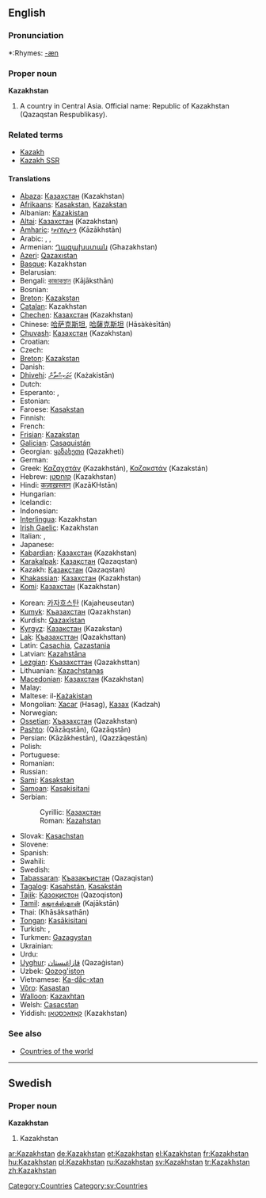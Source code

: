 ==English==
{{wikipedia}}

===Pronunciation===
*:Rhymes: [[Rhymes:English:-æn|-æn]]

===Proper noun===
'''Kazakhstan'''

# A country in Central Asia. Official name: Republic of Kazakhstan (Qazaqstan Respublikasy).

===Related terms===
*[[Kazakh]]
*[[Kazakh SSR]]

====Translations====
{{rfc-level|Translations at L4+ not in L3 POS section (AutoFormat would have corrected level of Related terms)}}
{{trans-top|country in Central Asia}}
*[[Abaza]]: [[Казахстан]] (Kazakhstan)
*[[Afrikaans]]: [[Kasakstan]], [[Kazakstan]]
*Albanian: [[Kazakistan]]
*[[Altai]]: [[Казахстан]] (Kazakhstan)
*[[Amharic]]: [[ካዛኽስታን]] (Kāzākhstān)
* Arabic: {{t|ar|كازاخستان|tr=Kazakhistān|sc=ARchar}}, {{t|ar|قازاقستان|tr=Qazaqistān|sc=ARchar}}, {{t|ar|كازخستان|tr=Kazakhistān|sc=ARchar}}
*Armenian: [[Ղազախստան]] (Ghazakhstan)
*[[Azeri]]: [[Qazaxıstan]]
*[[Basque]]: Kazakhstan
* Belarusian: {{t-|be|Казахстан|tr=Kazakhstan|sc=Cyrl|xs=Belarusian}}
*Bengali: [[কাজাকস্থান]] (Kājāksthān)
*Bosnian: {{t-|bs|Kazahstan|m}}
*[[Breton]]: [[Kazakstan]]
*[[Catalan]]: Kazakhstan
*[[Chechen]]: [[Казахстан]] (Kazakhstan)
*Chinese: [[哈萨克斯坦]], [[哈薩克斯坦]] (Hāsàkèsītǎn)
*[[Chuvash]]: [[Казахстан]] (Kazakhstan)
*Croatian: {{t-|hr|Kazahstan|m}}
* Czech: {{t|cs|Kazachstán}}
*[[Breton]]: [[Kazakstan]]
* Danish: {{t-|da|Kasakhstan}}
*[[Dhivehi]]: [[ކަޒަކިސްތާން]] (Każakistān)
* Dutch: {{t+|nl|Kazachstan}}
* Esperanto: {{t|eo|Kazaĥio|xs=Esperanto}}, {{t|eo|Kazaĥstano|xs=Esperanto}}
* Estonian: {{t-|et|Kasahstan}}
*Faroese: [[Kasakstan]]
* Finnish: {{t+|fi|Kazakstan}}
* French: {{t+|fr|Kazakhstan|m}}
*[[Frisian]]: [[Kazakstan]]
*[[Galician]]: [[Casaquistán]]
*Georgian: [[ყაზახეთი]] (Qazakheti)
* German: {{t|de|Kasachstan|n}}
*Greek: [[Καζαχστάν]] (Kazakhstán), [[Καζακστάν]] (Kazakstán) {{n}}
*Hebrew: [[קזחסטן]] (Kazakhstan)
*Hindi: [[कज़ाख़स्तान]] (KazāKHstān)
* Hungarian: {{t|hu|Kazahsztán}}
* Icelandic: {{t|is|Kasakstan}}
* Indonesian: {{t-|id|Kazakhstan|xs=Indonesian}}
*[[Interlingua]]: Kazakhstan
*[[Irish Gaelic]]: Kazakhstan
* Italian: {{t|it|Kazakistan|m}}, {{t-|it|Kazakstan|m}}
* Japanese: {{t+|ja|カザフスタン|tr=Kazahusutan|sc=Jpan}}
*[[Kabardian]]: [[Казахстан]] (Kazakhstan)
*[[Karakalpak]]: [[Қазақстан]] (Qazaqstan)
*Kazakh: [[Қазақстан]] (Qazaqstan)
*[[Khakassian]]: [[Казахстан]] (Kazakhstan)
*[[Komi]]: [[Казахстан]] (Kazakhstan)
{{trans-mid}}
*Korean: [[카자흐스탄]] (Kajaheuseutan)
*[[Kumyk]]: [[Къазахстан]] (Qazakhstan)
*Kurdish: [[Qazaxîstan]]
*[[Kyrgyz]]: [[Казакстан]] (Kazakstan)
*[[Lak]]: [[Къазахсттан]] (Qazakhsttan)
*Latin: [[Casachia]], [[Cazastania]]
*Latvian: [[Kazahstāna]]
*[[Lezgian]]: [[Къазахсттан]] (Qazakhsttan)
*Lithuanian: [[Kazachstanas]]
*[[Macedonian]]: [[Казахстан]] (Kazakhstan)
* Malay: {{t-|ms|Kazakhstan|xs=Malay}}
*Maltese: il-[[Każakistan]]
*Mongolian: [[Хасаг]] (Hasag), [[Казах]] (Kadzah)
* Norwegian: {{t-|no|Kasakhstan}}
*[[Ossetian]]: [[Хъазахстан]] (Qazakhstan)
*[[Pashto]]: {{FAchar|[[قازاقستان]]}} (Qāzāqstān), {{FAchar|[[قزاقستان]]}} (Qazāqstān)
*Persian: {{FAchar|[[کازاخستان]]}} (Kāzākhestān), {{FAchar|[[قزاقستان]]}} (Qazzāqestān)
* Polish: {{t+|pl|Kazachstan}}
* Portuguese: {{t|pt|Cazaquistão}}
* Romanian: {{t-|ro|Kazahstan|n}}
* Russian: {{t+|ru|Казахстан|m|tr=Kazakhstán|sc=Cyrl}}
*[[Sami]]: [[Kasakstan]]
*[[Samoan]]: [[Kasakisitani]]
*Serbian:
*:Cyrillic: [[Казахстан#Serbian|Казахстан]] {{m}}
*:Roman: [[Kazahstan#Serbian|Kazahstan]] {{m}}
*Slovak: [[Kasachstan]]
* Slovene: {{t+|sl|Kazahstan}}
* Spanish: {{t|es|Kazajistán|m}}
* Swahili: {{t-|sw|Kazakhstan|xs=Swahili}}
* Swedish: {{t+|sv|Kazakstan}}
*[[Tabassaran]]: [[Къазакъистан]] (Qazaqistan)
*[[Tagalog]]: [[Kasahstán]], [[Kasakstán]]
*[[Tajik]]: [[Қазоқистон]] (Qazoqiston)
*[[Tamil]]: [[கஜாக்ஸ்தான்]] (Kajākstān)
*Thai: {{THchar|[[คาซัคสถาน]]}} (Khāsâksathān)
*[[Tongan]]: [[Kasākisitani]]
* Turkish: {{t|tr|Kazakistan}}, {{t|tr|Kazakeli}}
*Turkmen: [[Gazagystan]]
* Ukrainian: {{t-|uk|Казахстан|tr=Kazakhstan|sc=Cyrl|xs=Ukrainian}}
* Urdu: {{t-|ur|قزاقستان|tr=Qazāqistān|sc=URchar|xs=Urdu}}
*[[Uyghur]]: [[ﻗﺎﺯﺍﻏﯩﺴﺘﺎﻥ]] (Qazaġistan)
*Uzbek: [[Qozog'iston]]
*Vietnamese: [[Ka-dắc-xtan]]
*[[Võro]]: [[Kasastan]]
*[[Walloon]]: [[Kazaxhtan]]
*Welsh: [[Casacstan]]
*Yiddish: [[קאַזאַכסטאַן]] (Kazakhstan)
{{trans-bottom}}

===See also===
*[[Countries of the world]]

----

==Swedish==

===Proper noun===
'''Kazakhstan'''

# Kazakhstan

[[Category:Countries]]
[[Category:sv:Countries]]

[[ar:Kazakhstan]]
[[de:Kazakhstan]]
[[et:Kazakhstan]]
[[el:Kazakhstan]]
[[fr:Kazakhstan]]
[[hu:Kazakhstan]]
[[pl:Kazakhstan]]
[[ru:Kazakhstan]]
[[sv:Kazakhstan]]
[[tr:Kazakhstan]]
[[zh:Kazakhstan]]
